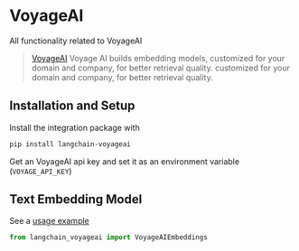 # VoyageAI

All functionality related to VoyageAI

>[VoyageAI](https://www.voyageai.com/) Voyage AI builds embedding models, customized for your domain and company, for better retrieval quality.
> customized for your domain and company, for better retrieval quality.

## Installation and Setup

Install the integration package with
```bash
pip install langchain-voyageai
```

Get an VoyageAI api key and set it as an environment variable (`VOYAGE_API_KEY`)


## Text Embedding Model

See a [usage example](/docs/integrations/text_embedding/voyageai)

```python
from langchain_voyageai import VoyageAIEmbeddings
```
